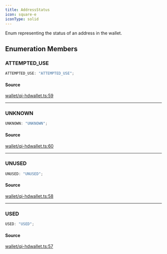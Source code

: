 ```yaml
---
title: AddressStatus
icon: square-e
iconType: solid
---
```


Enum representing the status of an address in the wallet.

## Enumeration Members

### ATTEMPTED\_USE

```ts
ATTEMPTED_USE: "ATTEMPTED_USE";
```

#### Source

[wallet/qi-hdwallet.ts:59](https://github.com/dominant-strategies/quais.js/blob/35fe6504b04c7e2a611071dcdeb2930773768d6d/src/wallet/qi-hdwallet.ts#L59)

***

### UNKNOWN

```ts
UNKNOWN: "UNKNOWN";
```

#### Source

[wallet/qi-hdwallet.ts:60](https://github.com/dominant-strategies/quais.js/blob/35fe6504b04c7e2a611071dcdeb2930773768d6d/src/wallet/qi-hdwallet.ts#L60)

***

### UNUSED

```ts
UNUSED: "UNUSED";
```

#### Source

[wallet/qi-hdwallet.ts:58](https://github.com/dominant-strategies/quais.js/blob/35fe6504b04c7e2a611071dcdeb2930773768d6d/src/wallet/qi-hdwallet.ts#L58)

***

### USED

```ts
USED: "USED";
```

#### Source

[wallet/qi-hdwallet.ts:57](https://github.com/dominant-strategies/quais.js/blob/35fe6504b04c7e2a611071dcdeb2930773768d6d/src/wallet/qi-hdwallet.ts#L57)
